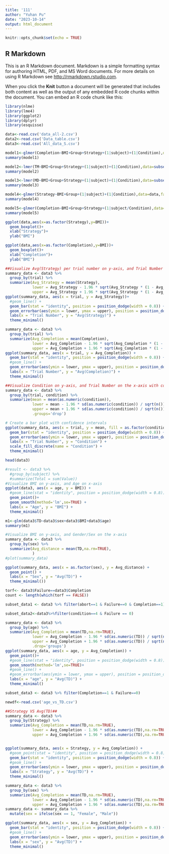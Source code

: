 ```yaml
---
title: '111'
author: "Yuhan Pu"
date: "2023-10-14"
output: html_document
---
```


```r
knitr::opts_chunk$set(echo = TRUE)
```

## R Markdown

This is an R Markdown document. Markdown is a simple formatting syntax for authoring HTML, PDF, and MS Word documents. For more details on using R Markdown see <http://rmarkdown.rstudio.com>.

When you click the **Knit** button a document will be generated that includes both content as well as the output of any embedded R code chunks within the document. You can embed an R code chunk like this:

```r
library(nlme)
library(lme4)
library(ggplot2)
library(dplyr)
library(esquisse)
```


```r
data<-read.csv('data_all-2.csv')
data2<-read.csv('Data_table.csv')
data3<-read.csv('All_data_S.csv')
```

```r
model1<-glmer(Completion~BMI+Group+Strategy+(1|subject)+(1|Condition),data=data,family=binomial('logit'))
summary(model1)
```
```r
model2<-lmer(TM~BMI+Group+Strategy+(1|subject)+(1|Condition),data=subset(data,Completion==0))
summary(model2)
```
```r
model3<-lmer(MD~BMI+Group+Strategy+(1|subject)+(1|Condition),data=subset(data,Completion==0))
summary(model3)
```
```r
model4<-glmer(Strategy~BMI+Group+(1|subject)+(1|Condition),data=data,family=binomial('logit'))
summary(model4)
```
```r
model5<-glmer(Completion~BMI+Group+Strategy+(1|subject/Condition),data=data,family=binomial('logit'))
summary(model5)
```
```r
ggplot(data,aes(x=as.factor(Strategy),y=BMI))+
  geom_boxplot()+
  xlab("Strategy")+
  ylab("BMI")
```
```r
ggplot(data,aes(x=as.factor(Completion),y=BMI))+
  geom_boxplot()+
  xlab("Completion")+
  ylab("BMI")
```

```r
##Visualize Avg(Strategy) per trial number on y-axis, and Trial Number on the x-axis with confidence bands##
summary_data <- data3 %>%
  group_by(trial) %>%
  summarize(Avg_Strategy = mean(Strategy), 
            lower = Avg_Strategy - 1.96 * sqrt(Avg_Strategy * (1 - Avg_Strategy) / n()),
            upper = Avg_Strategy + 1.96 * sqrt(Avg_Strategy * (1 - Avg_Strategy) / n()))
ggplot(summary_data, aes(x = trial, y = Avg_Strategy))+
  #geom_line() +
  geom_bar(stat = "identity", position = position_dodge(width = 0.8)) +
  geom_errorbar(aes(ymin = lower, ymax = upper), position = position_dodge(width = 0.8), width = 0.2) +
  labs(x = "Trial Number", y = "Avg(Strategy)") +
  theme_minimal()
```



```r
summary_data <- data3 %>%
  group_by(trial) %>%
  summarize(Avg_Completion = mean(Completion), 
            lower = Avg_Completion - 1.96 * sqrt(Avg_Completion * (1 - Avg_Completion) / n()),
            upper = Avg_Completion + 1.96 * sqrt(Avg_Completion * (1 - Avg_Completion) / n()))
ggplot(summary_data, aes(x = trial, y = Avg_Completion)) +
  geom_bar(stat = "identity", position = position_dodge(width = 0.8)) +
  #geom_line() +
  geom_errorbar(aes(ymin = lower, ymax = upper), position = position_dodge(width = 0.8), width = 0.2) +
  labs(x = "Trial Number", y = "Avg(Completion)") +
  theme_minimal()
```


```r
##Visualize Condition on y-axis, and Trial Number on the x-axis with confidence bands##
summary_data <- data3 %>%
  group_by(trial, condition) %>%
  summarize(mean = mean(as.numeric(condition)),
            lower = mean - 1.96 * sd(as.numeric(condition)) / sqrt(n()),
            upper = mean + 1.96 * sd(as.numeric(condition)) / sqrt(n()),
            .groups='drop')

# Create a bar plot with confidence intervals
ggplot(summary_data, aes(x = trial, y = mean, fill = as.factor(condition))) +
  geom_bar(stat = "identity", position = position_dodge(width = 0.8)) +
  geom_errorbar(aes(ymin = lower, ymax = upper), position = position_dodge(width = 0.8), width = 0.2) +
  labs(x = "Trial Number", y = "Condition") +
  scale_fill_discrete(name = "Condition") +
  theme_minimal()
```

```r
head(data3)
```

```r
#result <- data3 %>%
  #group_by(subject) %>%
  #summarize(Total = sum(Value))
#Visualize BMI on y-axis, and Age on x-axis
ggplot(data3, aes(x = age, y = BMI)) +
  #geom_line(stat = "identity", position = position_dodge(width = 0.8)) +
  geom_point()+
  geom_smooth(method='lm',se=TRUE) +
  labs(x = "Age", y = "BMI") +
  theme_minimal()


```
```r
m1<-glm(data3$TD~data3$sex+data3$BMI+data3$age)
summary(m1)
```


```r
#Visualize BMI on y-axis, and Gender/Sex on the x-axis
summary_data <- data3 %>%
  group_by(sex) %>%
  summarize(Avg_distance = mean(TD,na.rm=TRUE), 
            )
#plot(summary_data)

ggplot(summary_data, aes(x = as.factor(sex), y = Avg_distance) +
  geom_point() +
  labs(x = "Sex", y = "Avg(TD)") +
  theme_minimal())
```

```r
torf<- data3$Failure==data3$Completion
count <- length(which(torf == FALSE))

```

```r
subset_data1 <- data3 %>% filter(abort==1 & Failure==0 & Completion==1)

```

```r
subset_data2<-data3%>%filter(condition==4 & Failure == 0)
```

```r
summary_data <- data3 %>%
  group_by(age) %>%
  summarize(Avg_Completion = mean(TD,na.rm=TRUE), 
            lower = Avg_Completion - 1.96 * sd(as.numeric(TD)) / sqrt(n()),
            upper = Avg_Completion + 1.96 * sd(as.numeric(TD)) / sqrt(n()),
            .drop='groups')
ggplot(summary_data, aes(x = age, y = Avg_Completion)) +
  geom_point()+
  #geom_line(stat = "identity", position = position_dodge(width = 0.8)) +
  geom_smooth(method='lm',se=TRUE)+
  #geom_line() +
  #geom_errorbar(aes(ymin = lower, ymax = upper), position = position_dodge(width = 0.8), width = 0.2) +
  labs(x = "age", y = "Avg(TD)") +
  theme_minimal()
```

```r
subset_data3 <- data3 %>% filter(Completion==1 & Failure==0)

newdf<-read.csv('age_vs_TD.csv')


```

```r
##Strategy VS Avg(TD)##
summary_data <- data3 %>%
  group_by(Strategy) %>%
  summarize(Avg_Completion = mean(TD,na.rm=TRUE), 
            lower = Avg_Completion - 1.96 * sd(as.numeric(TD),na.rm=TRUE) / sqrt(n()),
            upper = Avg_Completion + 1.96 * sd(as.numeric(TD),na.rm=TRUE) / sqrt(n()))


ggplot(summary_data, aes(x = Strategy, y = Avg_Completion)) +
  #geom_point(stat = "identity", position = position_dodge(width = 0.8)) +
  geom_bar(stat = "identity", position = position_dodge(width = 0.8)) +
  #geom_line() +
  geom_errorbar(aes(ymin = lower, ymax = upper), position = position_dodge(width = 0.8), width = 0.2) +
  labs(x = "Strategy", y = "Avg(TD)") +
  theme_minimal()
```

```r
summary_data <- data3 %>%
  group_by(sex) %>%
  summarize(Avg_Completion = mean(TD,na.rm=TRUE), 
            lower = Avg_Completion - 1.96 * sd(as.numeric(TD),na.rm=TRUE) / sqrt(n()),
            upper = Avg_Completion + 1.96 * sd(as.numeric(TD),na.rm=TRUE) / sqrt(n()))
summary_data <- summary_data %>%
  mutate(sex = ifelse(sex == 1, "Female", "Male"))

ggplot(summary_data, aes(x = sex, y = Avg_Completion)) +
  geom_bar(stat = "identity", position = position_dodge(width = 0.8)) +
  #geom_line() +
  geom_errorbar(aes(ymin = lower, ymax = upper), position = position_dodge(width = 0.8), width = 0.2) +
  labs(x = "sex", y = "Avg(TD)") +
  theme_minimal()
```


